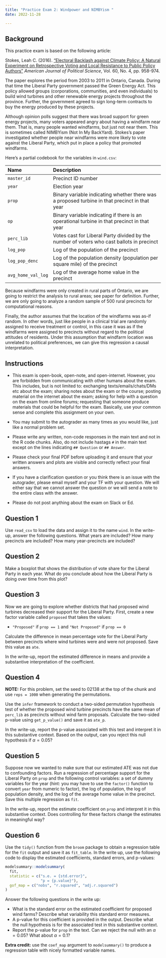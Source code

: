 ```yaml
---
title: "Practice Exam 2: Windpower and NIMBYism "
date: 2022-11-28

---
```



## Background

This practice exam is based on the following article:

Stokes, Leah C. (2016). ["Electoral Backlash against Climate Policy: A Natural Experiment on Retrospective Voting and Local Resistance to Public Policy Authors"](https://doi.org/10.1111/ajps.12220) *American Journal of Political Science*, Vol. 60, No. 4, pp. 958-974.  

The paper explores the period from 2003 to 2011 in Ontario, Canada.  During that time the Liberal Party government passed the Green Energy Act. This policy allowed groups (corporations, communities, and even individuals) to build wind turbines and other renewable energy projects throughout the province.  Further, the government agreed to sign long-term contracts to buy the energy produced by these projects.

Although opinion polls suggest that there was broad support for green energy projects, many voters appeared angry about having a windfarm near them.  That is, many people wanted windfarms, but just not near them.  This is sometimes called NIMBYism (Not In My BackYard).  Stokes's paper investigated whether people near windfarms were more likely to vote against the Liberal Party, which put in place a policy that promoted windfarms.

Here's a partial codebook for the variables in `wind.csv`: 

------------------------------------------------------------------------------------
Name               Description
-----------------  -------------------------------------------------------------------
`master_id`        Precinct ID number 

`year`             Election year

`prop`             Binary variable indicating whether there was a proposed turbine in that precinct in that year 

`op`               Binary variable indicating if there is an operational turbine in that precinct in that year

`perc_lib`         Votes cast for Liberal Party divided by the number of voters who cast ballots in precinct

`log_pop`          Log of the population of the precinct

`log_pop_denc`     Log of the population density (population per square mile) of the precinct

`avg_home_val_log` Log of the average home value in the precinct

------------------------------------------------------------------------------------

Because windfarms were only created in rural parts of Ontario, we are going to restrict the analysis to rural areas; see paper for definition.  Further, we are only going to analyze a random sample of 500 rural precincts for computational reasons. 

Finally, the author assumes that the location of the windfarms was as-if random.  In other words, just like people in a clinical trial are randomly assigned to receive treatment or control, in this case it was as if the windfarms were assigned to precincts without regard to the political attitudes of residents. Under this assumption that windfarm location was unrelated to political preferences, we can give this regression a causal interpretation.

\newpage

## Instructions

- This exam is open-book, open-note, and open-internet. However, you are forbidden from communicating with other humans about the exam. This includes, but is not limited to: exchanging texts/emails/chats/DMs etc about the exam; sharing notes about the exam or the course; posting material on the internet about the exam; asking for help with a question on the exam from online forums; requesting that someone produce materials that could be helpful for the exam. Basically, use your common sense and complete this assignment on your own. 

- You may submit to the autograder as many times as you would like, just like a normal problem set. 

- Please write any written, non-code responses in the main text and not in the R code chunks. Also, do not include hastags `#` in the main text except on the lines indicating `## Question` or `## Answer`. 

- Please check your final PDF before uploading it and ensure that your written answers and plots are visible and correctly reflect your final answers. 

- If you have a clarification question or you think there is an issue with the autograder, please email myself and your TF with your question. We will either say that we cannot answer the question or we will send a note to the entire class with the answer. 

- Please do not post anything about the exam on Slack or Ed. 

\newpage

## Question 1

Use `read_csv` to load the data and assign it to the name `wind`. In the write-up, answer the following questions.  What years are included?  How many precincts are included? How many year-precincts are included?

## Question 2

Make a boxplot that shows the distribution of vote share for the Liberal Party in each year.  What do you conclude about how the Liberal Party is doing over time from this plot?

## Question 3

Now we are going to explore whether districts that had proposed wind turbines decreased their support for the Liberal Party. First, create a new factor variable called `proposed` that takes the values:

- `"Proposed"` if `prop == 1` and `"Not Proposed"` if `prop == 0`

Calculate the difference in mean percentage vote for the Liberal Party between precincts where wind turbines were and were not proposed. Save this value as `ate`. 

In the write-up, report the estimated difference in means and provide a substantive interpretation of the coefficient. 

## Question 4


 **NOTE:** For this problem, set the seed to 02138 at the top of the chunk and use `reps = 1000` when generating the permutations. 

Use the `infer` framework to conduct a two-sided permutation hypothesis test of whether the proposed wind turbine precincts have the same mean of `perc_lib` as precincts without wind farm proposals. Calculate the two-sided p-value using `get_p_value()` and save it as `ate_p`. 


In the write-up, report the p-value associated with this test and interpret it in this substantive context. Based on the output, can you reject this null hypothesis if $\alpha = 0.05$? 

## Question 5

Suppose now we wanted to make sure that our estimated ATE was not due to confounding factors. Run a regression of percentage support for the Liberal Party on `prop` and the following control variables: a set of dummy variables for the year (hint: you may have to use the `factor()` function to convert `year` from numeric to factor), the log of population, the log of population density, and the log of the average home value in the precinct. Save this multiple regression as `fit`. 

In the write-up, report the estimate coefficient on `prop` and interpret it in this substantive context. Does controlling for these factors change the estimates in meaningful way?

## Question 6

Use the `tidy()` function from the `broom` package to obtain a regression table for the `fit` output and save it as `fit_table`. In the write up, use the following code to display the estimated coefficients, standard errors, and p-values:

```r
modelsummary::modelsummary(
  fit,
  statistic = c("s.e. = {std.error}",
                "p = {p.value}"),
  gof_map = c("nobs", "r.squared", "adj.r.squared")
)
```

Answer the following questions in the write up:


- What is the standard error on the estimated coefficient for proposed wind farms? Describe what variability this standard error measures. 
- A p-value for this coefficient is provided in the output. Describe what the null hypothesis is for the associated test in this substantive context.
- Report the p-value for `prop` in the text. Can we reject the null with an $\alpha = 0.05$? What about $\alpha = 0.1$?


 **Extra credit:** use the `coef_map` argument to `modelsummary()` to produce a regression table with nicely formatted variable names. 

